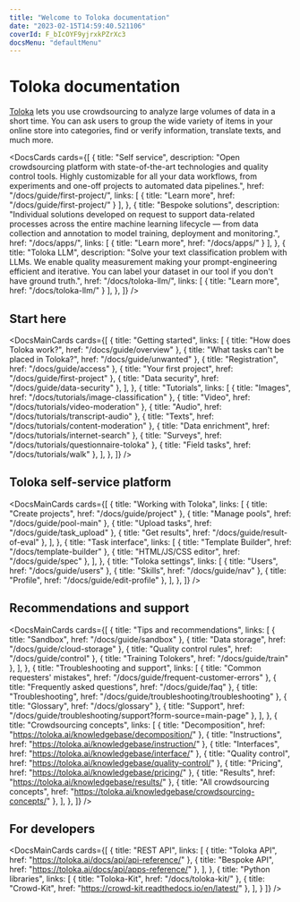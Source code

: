 ```yaml
---
title: "Welcome to Toloka documentation"
date: "2023-02-15T14:59:40.521106"
coverId: F_bIcOYF9yjrxkPZrXc3
docsMenu: "defaultMenu"
---
```



# Toloka documentation

[Toloka](https://toloka.ai/) lets you use crowdsourcing to analyze large volumes of data in a short time. You can ask users to group the wide variety of items in your online store into categories, find or verify information, translate texts, and much more.

<DocsCards
  cards={[
    {
      title: "Self service",
      description: "Open crowdsourcing platform with state-of-the-art technologies and quality control tools. Highly customizable for all your data workflows, from experiments and one-off projects to automated data pipelines.",
      href: "/docs/guide/first-project/",
      links: [
        { title: "Learn more", href: "/docs/guide/first-project/" }
      ],
    },
    {
      title: "Bespoke solutions",
      description: "Individual solutions developed on request to support data-related processes across the entire machine learning lifecycle — from data collection and annotation to model training, deployment and monitoring.",
      href: "/docs/apps/",
      links: [
        { title: "Learn more", href: "/docs/apps/" }
      ],
    },
    {
      title: "Toloka LLM",
      description: "Solve your text classification problem with LLMs. We enable quality measurement making your prompt-engineering efficient and iterative. You can label your dataset in our tool if you don't have ground truth.",
      href: "/docs/toloka-llm/",
      links: [
        { title: "Learn more", href: "/docs/toloka-llm/" }
      ],
    },
  ]}
/>

## Start here

<DocsMainCards
  cards={[
    {
      title: "Getting started",
      links: [
        { title: "How does Toloka work?", href: "/docs/guide/overview" },
        { title: "What tasks can't be placed in Toloka?", href: "/docs/guide/unwanted" },
        { title: "Registration", href: "/docs/guide/access" },
        { title: "Your first project", href: "/docs/guide/first-project" },
        { title: "Data security", href: "/docs/guide/data-security" },
      ],
    },
    {
      title: "Tutorials",
      links: [
        { title: "Images", href: "/docs/tutorials/image-classification" },
        { title: "Video", href: "/docs/tutorials/video-moderation" },
        { title: "Audio", href: "/docs/tutorials/transcript-audio" },
        { title: "Texts", href: "/docs/tutorials/content-moderation" },
        { title: "Data enrichment", href: "/docs/tutorials/internet-search" },
        { title: "Surveys", href: "/docs/tutorials/questionnaire-toloka" },
        { title: "Field tasks", href: "/docs/tutorials/walk" },
      ],
    },
  ]}
/>

## Toloka self-service platform

<DocsMainCards
  cards={[
    {
      title: "Working with Toloka",
      links: [
        { title: "Create projects", href: "/docs/guide/project" },
        { title: "Manage pools", href: "/docs/guide/pool-main" },
        { title: "Upload tasks", href: "/docs/guide/task_upload" },
        { title: "Get results", href: "/docs/guide/result-of-eval" },
      ],
    },
    {
      title: "Task interface",
      links: [
        { title: "Template Builder", href: "/docs/template-builder" },
        { title: "HTML/JS/CSS editor", href: "/docs/guide/spec" },
      ],
    },
    {
      title: "Toloka settings",
      links: [
        { title: "Users", href: "/docs/guide/users" },
        { title: "Skills", href: "/docs/guide/nav" },
        { title: "Profile", href: "/docs/guide/edit-profile" },
      ],
    },
  ]}
/>

## Recommendations and support

<DocsMainCards
  cards={[
    {
      title: "Tips and recommendations",
      links: [
        { title: "Sandbox", href: "/docs/guide/sandbox" },
        { title: "Data storage", href: "/docs/guide/cloud-storage" },
        { title: "Quality control rules", href: "/docs/guide/control" },
        { title: "Training Tolokers", href: "/docs/guide/train" },
      ],
    },
    {
      title: "Troubleshooting and support",
      links: [
        { title: "Common requesters' mistakes", href: "/docs/guide/frequent-customer-errors" },
        { title: "Frequently asked questions", href: "/docs/guide/faq" },
        { title: "Troubleshooting", href: "/docs/guide/troubleshooting/troubleshooting" },
        { title: "Glossary", href: "/docs/glossary" },
        { title: "Support", href: "/docs/guide/troubleshooting/support?form-source=main-page" },
      ],
    },
    {
      title: "Crowdsourcing concepts",
      links: [
        { title: "Decomposition", href: "https://toloka.ai/knowledgebase/decomposition/" },
        { title: "Instructions", href: "https://toloka.ai/knowledgebase/instruction/" },
        { title: "Interfaces", href: "https://toloka.ai/knowledgebase/interface/" },
        { title: "Quality control", href: "https://toloka.ai/knowledgebase/quality-control/" },
        { title: "Pricing", href: "https://toloka.ai/knowledgebase/pricing/" },
        { title: "Results", href: "https://toloka.ai/knowledgebase/results/" },
        { title: "All crowdsourcing concepts", href: "https://toloka.ai/knowledgebase/crowdsourcing-concepts/" },
      ],
    },
  ]}
/>

## For developers

<DocsMainCards
  cards={[
    {
      title: "REST API",
      links: [
        { title: "Toloka API", href: "https://toloka.ai/docs/api/api-reference/" },
        { title: "Bespoke API", href: "https://toloka.ai/docs/api/apps-reference/" },
      ],
    },
    {
      title: "Python libraries",
      links: [
        { title: "Toloka-Kit", href: "/docs/toloka-kit/" },
        { title: "Crowd-Kit", href: "https://crowd-kit.readthedocs.io/en/latest/" },
      ],
    }
  ]}
/>

<SocialMedia/>